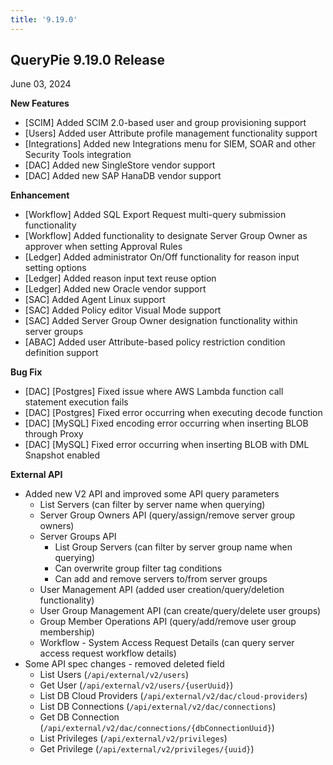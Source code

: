 ```yaml
---
title: '9.19.0'
---
```


## QueryPie 9.19.0 Release

June 03, 2024


**New Features**

* [SCIM] Added SCIM 2.0-based user and group provisioning support
* [Users] Added user Attribute profile management functionality support
* [Integrations] Added new Integrations menu for SIEM, SOAR and other Security Tools integration
* [DAC] Added new SingleStore vendor support
* [DAC] Added new SAP HanaDB vendor support


**Enhancement**

* [Workflow] Added SQL Export Request multi-query submission functionality
* [Workflow] Added functionality to designate Server Group Owner as approver when setting Approval Rules
* [Ledger] Added administrator On/Off functionality for reason input setting options
* [Ledger] Added reason input text reuse option
* [Ledger] Added new Oracle vendor support
* [SAC] Added Agent Linux support
* [SAC] Added Policy editor Visual Mode support
* [SAC] Added Server Group Owner designation functionality within server groups
* [ABAC] Added user Attribute-based policy restriction condition definition support


**Bug Fix**

* [DAC] [Postgres] Fixed issue where AWS Lambda function call statement execution fails
* [DAC] [Postgres] Fixed error occurring when executing decode function
* [DAC] [MySQL] Fixed encoding error occurring when inserting BLOB through Proxy
* [DAC] [MySQL] Fixed error occurring when inserting BLOB with DML Snapshot enabled


**External API**

* Added new V2 API and improved some API query parameters
    * List Servers (can filter by server name when querying)
    * Server Group Owners API (query/assign/remove server group owners)
    * Server Groups API
        * List Group Servers (can filter by server group name when querying)
        * Can overwrite group filter tag conditions
        * Can add and remove servers to/from server groups
    * User Management API (added user creation/query/deletion functionality)
    * User Group Management API (can create/query/delete user groups)
    * Group Member Operations API (query/add/remove user group membership)
    * Workflow - System Access Request Details (can query server access request workflow details)
* Some API spec changes - removed deleted field
    * List Users (`/api/external/v2/users`)
    * Get User (`/api/external/v2/users/{userUuid}`)
    * List DB Cloud Providers (`/api/external/v2/dac/cloud-providers`)
    * List DB Connections (`/api/external/v2/dac/connections`)
    * Get DB Connection (`/api/external/v2/dac/connections/{dbConnectionUuid}`)
    * List Privileges (`/api/external/v2/privileges`)
    * Get Privilege (`/api/external/v2/privileges/{uuid}`)
